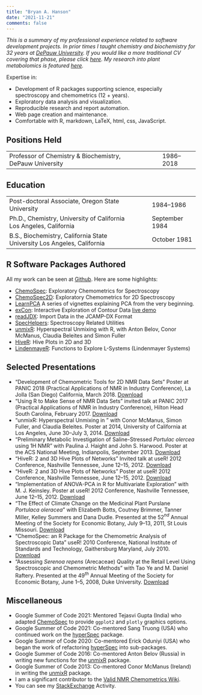 ```yaml
---
title: "Bryan A. Hanson"
date: "2021-11-21"
comments: false
---
```


*This is a summary of my professional experience related to software development projects.  In prior times I taught chemistry and biochemistry for 32 years at [DePauw University](https://depauw.edu). If you would like a more traditional CV covering that phase, please click [here](pdfs/Hanson_CV_Thru_2018.pdf). My research into plant metabolomics is featured [here](PlantMetabolomics.html).*

Expertise in:

* Development of R packages supporting science, especially spectroscopy and chemometrics (12 + years).
* Exploratory data analysis and visualization.
* Reproducible research and report automation.
* Web page creation and maintenance.
* Comfortable with R, markdown, LaTeX, html, css, JavaScript.

## Positions Held

<table>
  <tr>
    <td>Professor of Chemistry & Biochemistry, DePauw University</td>
    <td>&nbsp;&nbsp;&nbsp;</td>
    <td>1986--2018</td>
  </tr>
</table>

## Education

<table>
  <tr>
    <td>Post-doctoral Associate, Oregon State University</td>
    <td>&nbsp;&nbsp;&nbsp;</td>
    <td>1984--1986</td>
  </tr>
	<tr>
    <td>Ph.D., Chemistry, University of California Los Angeles, California</td>
    <td>&nbsp;&nbsp;&nbsp;</td>
    <td>September 1984</td>
  </tr>
	<tr>
    <td>B.S., Biochemistry, California State University Los Angeles, California</td>
    <td>&nbsp;&nbsp;&nbsp;</td>
    <td>October 1981</td>
  </tr>
</table>

## R Software Packages Authored

All my work can be seen at [Github](https://github.com/bryanhanson?tab=repositories). Here are some highlights:

* [ChemoSpec](https://CRAN.R-project.org/package=ChemoSpec): Exploratory Chemometrics for Spectroscopy
* [ChemoSpec2D](https://CRAN.R-project.org/package=ChemoSpec2D): Exploratory Chemometrics for 2D Spectroscopy
* [LearnPCA](https://bryanhanson.github.io/LearnPCA/) A series of vignettes explaining PCA from the very beginning.
* [exCon](https://CRAN.R-project.org/package=exCon): Interactive Exploration of Contour Data [live demo](https://bryanhanson.github.io/exCon/exCon.html)
* [readJDX](https://CRAN.R-project.org/package=readJDX): Import Data in the JCAMP-DX Format
* [SpecHelpers](https://CRAN.R-project.org/package=SpecHelpers): Spectroscopy Related Utilities
* [unmixR](https://gitlab.com/chemometrics/unmixR): Hyperspectral Unmixing with R, with Anton Belov, Conor McManus, Claudia Beleites and Simon Fuller
* [HiveR](https://CRAN.R-project.org/package=HiveR): Hive Plots in 2D and 3D
* [LindenmayeR](https://CRAN.R-project.org/package=HiveR): Functions to Explore L-Systems (Lindenmayer Systems)

## Selected Presentations

* "Development of Chemometric Tools for 2D NMR Data Sets" Poster at PANIC 2018 (Practical Applications of NMR in Industry Conference), La Jolla (San Diego) California, March 2018. [Download](pdfs/Panic_2018_Poster.pdf)
* "Using R to Make Sense of NMR Data Sets" invited talk at PANIC 2017 (Practical Applications of NMR in Industry Conference), Hilton Head South Carolina, February 2017. [Download](pdfs/Panic_2017_Presentation.pdf)
* "unmixR: Hyperspectral Unmixing in \emph{R}" with Conor McManus, Simon Fuller, and Claudia Beleites.  Poster at \emph{useR!} 2014,  University of California at Los Angeles, June 30--July 3, 2014. [Download](pdfs/useR_2014_Poster.pdf)
* "Preliminary Metabolic Investigation of Saline-Stressed *Portulac olercea* using 1H NMR" with Paulina J. Haight and John S. Harwood.  Poster at the ACS National Meeting, Indianpolis, September 2013. [Download](pdfs/ACS_2013_Poster.pdf)
* "HiveR: 2 and 3D Hive Plots of Networks" Invited talk at useR! 2012 Conference, Nashville Tennessee, June 12--15, 2012. [Download](pdfs/useR_2012_Presentation.pdf)
* "HiveR: 2 and 3D Hive Plots of Networks" Poster at useR! 2012 Conference, Nashville Tennessee, June 12--15, 2012. [Download](pdfs/useR_2012_Poster.pdf)
* "Implementation of ANOVA-PCA in R for Multivariate Exploration" with M. J. Keinsley.  Poster at useR! 2012 Conference, Nashville Tennessee, June 12--15, 2012. [Download](pdfs/useR_2012_Poster2.pdf)
* "The Effect of Climate Change on the Medicinal Plant Purslane <em>Portulaca oleracea</em>" with Elizabeth Botts, Coutney Brimmer, Tanner Miller, Kelley Summers and Dana Dudle.  Presented at the 52$^{nd}$ Annual Meeting of the Society for Economic Botany, July 9--13, 2011, St Louis Missouri. [Download](pdfs/SEB_2011_Poster.pdf)
* "ChemoSpec: an R Package for the Chemometric Analysis of Spectroscopic Data" useR! 2010 Conference, National Institute of Standards and Technology, Gaithersburg Maryland, July 2010. [Download](pdfs/useR_2010_Poster.pdf)
* "Assessing <em>Serenoa repens</em> (Arecaceae) Quality at the Retail Level Using Spectroscopic and Chemometric Methods" with Tao Ye and M. Daniel Raftery.  Presented at the 49$^{th}$ Annual Meeting of the Society for Economic Botany, June 1--5, 2008, Duke University. [Download](pdfs/SEB_2008_Poster.pdf)

## Miscellaneous

* Google Summer of Code 2021: Mentored Tejasvi Gupta (India) who adapted [ChemoSpec](https://CRAN.R-project.org/package=ChemoSpec) to provide `ggplot2` and `plotly` graphics options.
* Google Summer of Code 2021: Co-mentored Sang Truong (USA) who continued work on the [hyperSpec](https://github.com/r-hyperspec) package.
* Google Summer of Code 2020: Co-mentored Erick Oduniyi (USA) who began the work of refactoring [hyperSpec](https://github.com/r-hyperspec) into sub-packages.
* Google Summer of Code 2016: Co-mentored Anton Belov (Russia) in writing new functions for the [unmixR](https://gitlab.com/chemometrics/unmixR) package.
* Google Summer of Code 2013: Co-mentored Conor McManus (Ireland) in writing the [unmixR](https://gitlab.com/chemometrics/unmixR) package.
* I am a significant contributor to the [Valid NMR Chemometrics Wiki](http://www.validnmr.com/w/index.php?title=Chemometrics).
* You can see my [StackExchange](https://stackexchange.com/users/316869/bryan-hanson?tab=accounts) Activity.
